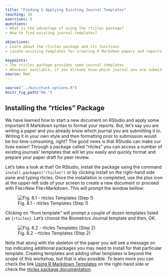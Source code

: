 ```yaml
---
title: "Finding & Applying Existing Journal Templates"
teaching: 10
exercises: 0
questions:
- What is the advantage of using the rtciles package?
- How to find existing journal templates?

objectives:
- Learn about the rticles package and its functions
- Locate existing templates for creating R Markdown papers and reports

keypoints:
- The rticles pachage provides some journal templates
- Whenever available, if you already know which journal you are submitting to, start your paper using the template
source: Rmd
---
```

```r
source("../bin/chunk-options.R")
knitr_fig_path("08-")
```
## Installing the "rticles" Package

We have learned how to start a new document on RStudio and apply some important R Markdown syntax to format your reports. But, let’s say you are writing a paper and you already know which journal you are submitting it to. Writing it in your own style and then formatting prior to submission would be too time-consuming, right? The good news is that RStudio can make our lives easier! Through a package called “rticles” you can access a number of existing journals’ templates that will let you easily and quickly format and prepare your paper draft for peer review.

Let’s take a look at that! On RStudio, install the package using the command `install.packages("rticles")` or by clicking install on the right-hand side pane and typing rticles. Once the installation is completed, use the plus icon at the upper-left side of your screen to create a new document or proceed with File>New File>Markdown. This will prompt the window bellow:


![Fig. 8.1 - rticles Templates (Step 1)](../fig/08-rticles-template1.png) 

Clicking on “from template” will prompt a couple of dozen templates listed as `{rticles}`. Let’s choose the Biometrics Journal template and then, OK. 


![Fig. 8.2 - rticles Templates (Step 2)](../fig/08-rticles-template2.png)

Note that along with the skeleton of the paper you will see a message on top indicating additional packages you may need to install for that particular template. Creating templates and adding other templates is beyond the scope of this workshop, but that is also possible. To learn more you can check the link [Using R Markdown Templates](https://bookdown.org/yihui/rmarkdown/document-templates.html) on the right-hand side or check the [rticles package documentation](https://cran.r-project.org/web/packages/rticles/rticles.pdf).